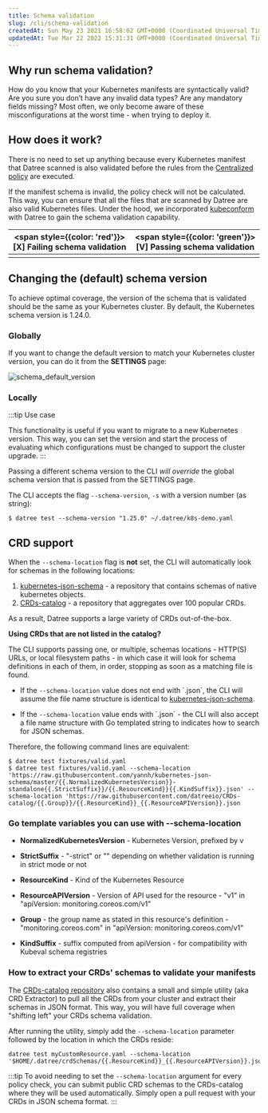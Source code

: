```yaml
---
title: Schema validation
slug: /cli/schema-validation
createdAt: Sun May 23 2021 16:58:02 GMT+0000 (Coordinated Universal Time)
updatedAt: Tue Mar 22 2022 15:31:31 GMT+0000 (Coordinated Universal Time)
---
```


## Why run schema validation?

How do you know that your Kubernetes manifests are syntactically valid? Are you sure you don’t have any invalid data types? Are any mandatory fields missing? Most often, we only become aware of these misconfigurations at the worst time - when trying to deploy it.&#x20;

## How does it work?

There is no need to set up anything because every Kubernetes manifest that Datree scanned is also validated before the rules from the [Centralized policy](/dashboard/policies) are executed. &#x20;

If the manifest schema is invalid, the policy check will not be calculated. This way, you can ensure that all the files that are scanned by Datree are also valid Kubernetes files. Under the hood, we incorporated [kubeconform](https://github.com/yannh/kubeconform) with Datree to gain the schema validation capability.

| <span style={{color: 'red'}}>[X]</span> **Failing schema validation** | <span style={{color: 'green'}}>[V]</span> **Passing schema validation** |
| :-------------------------------------------------------------------: | :---------------------------------------------------------------------: |
|         <img src='/img/cli/schema-validation/1.png' alt='' />         |          <img src='/img/cli/schema-validation/2.png' alt='' />          |

## Changing the (default) schema version

To achieve optimal coverage, the version of the schema that is validated should be the same as your Kubernetes cluster. By default, the Kubernetes schema version is 1.24.0.&#x20;

### Globally

If you want to change the default version to match your Kubernetes cluster version, you can do it from the **SETTINGS** page:

![schema_default_version](/img/cli/schema-validation/3.png)

### Locally

:::tip Use case

This functionality is useful if you want to migrate to a new Kubernetes version. This way, you can set the version and start the process of evaluating which configurations must be changed to support the cluster upgrade.
:::

Passing a different schema version to the CLI _will override_ the global schema version that is passed from the SETTINGS page.&#x20;

The CLI accepts the flag `--schema-version`, `-s` with a version number (as string):

```terminal
$ datree test --schema-version "1.25.0" ~/.datree/k8s-demo.yaml
```

## CRD support

When the `--schema-location` flag is **not** set, the CLI will automatically look for schemas in the following locations:

1. [kubernetes-json-schema](https://github.com/yannh/kubernetes-json-schema) - a repository that contains schemas of native kubernetes objects.
2. [CRDs-catalog](https://github.com/datreeio/crds-catalog) - a repository that aggregates over 100 popular CRDs.

As a result, Datree supports a large variety of CRDs out-of-the-box.

**Using CRDs that are not listed in the catalog?**

The CLI supports passing one, or multiple, schemas locations - HTTP(S) URLs, or local filesystem paths - in which case it will look for schema definitions in each of them, in order, stopping as soon as a matching file is found.

- If the `--schema-location` value does not end with \`.json\`, the CLI will assume the file name structure is identical to [kubernetes-json-schema](https://github.com/yannh/kubernetes-json-schema).

- If the `--schema-location` value ends with \`.json\` - the CLI will also accept a file name structure with Go templated string to indicates how to search for JSON schemas.

Therefore, the following command lines are equivalent:

```terminal
$ datree test fixtures/valid.yaml
$ datree test fixtures/valid.yaml --schema-location 'https://raw.githubusercontent.com/yannh/kubernetes-json-schema/master/{{.NormalizedKubernetesVersion}}-standalone{{.StrictSuffix}}/{{.ResourceKind}}{{.KindSuffix}}.json' --schema-location 'https://raw.githubusercontent.com/datreeio/CRDs-catalog/{{.Group}}/{{.ResourceKind}}_{{.ResourceAPIVersion}}.json
```

### Go template variables you can use with --schema-location

- **NormalizedKubernetesVersion** - Kubernetes Version, prefixed by v

- **StrictSuffix** - "-strict" or "" depending on whether validation is running in strict mode or not

- **ResourceKind** - Kind of the Kubernetes Resource

- **ResourceAPIVersion** - Version of API used for the resource - "v1" in "apiVersion: monitoring.coreos.com/v1"

- **Group** - the group name as stated in this resource's definition - "monitoring.coreos.com" in "apiVersion: monitoring.coreos.com/v1"

- **KindSuffix** - suffix computed from apiVersion - for compatibility with Kubeval schema registries

### How to extract your CRDs' schemas to validate your manifests

The [CRDs-catalog repository](https://github.com/datreeio/CRDs-catalog#crd-extractor) also contains a small and simple utility (aka CRD Extractor) to pull all the CRDs from your cluster and extract their schemas in JSON format. This way, you will have full coverage when "shifting left" your CRDs schema validation.

After running the utility, simply add the `--schema-location` parameter followed by the location in which the CRDs reside:

```
datree test myCustomResource.yaml --schema-location '$HOME/.datree/crdSchemas/{{.ResourceKind}}_{{.ResourceAPIVersion}}.json'
```

:::tip
To avoid needing to set the `--schema-location` argument for every policy check, you can submit public CRD schemas to the CRDs-catalog where they will be used automatically. Simply open a pull request with your CRDs in JSON schema format.
:::

